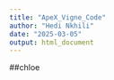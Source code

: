```yaml
---
title: "ApeX_Vigne_Code"
author: "Hedi Nkhili"
date: "2025-03-05"
output: html_document
---
```

##chloe